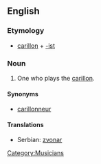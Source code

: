 ==English==

===Etymology===
*[[carillon]] + [[-ist]]

===Noun===
{{en-noun}}
# One who plays the [[carillon]].

====Synonyms====
* [[carillonneur]]

====Translations====
* Serbian: [[zvonar]] {{m}}

[[Category:Musicians]]